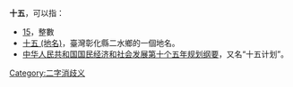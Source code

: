 '''十五'''，可以指：
* [[15|15]]，整數
* [[十五_(地名)|十五 (地名)]]，臺灣彰化縣二水鄉的一個地名。
* [[中华人民共和国国民经济和社会发展第十个五年规划纲要|中华人民共和国国民经济和社会发展第十个五年规划纲要]]，又名“十五计划”。
{{disambig}}
[[Category:二字消歧义|Category:二字消歧义]]